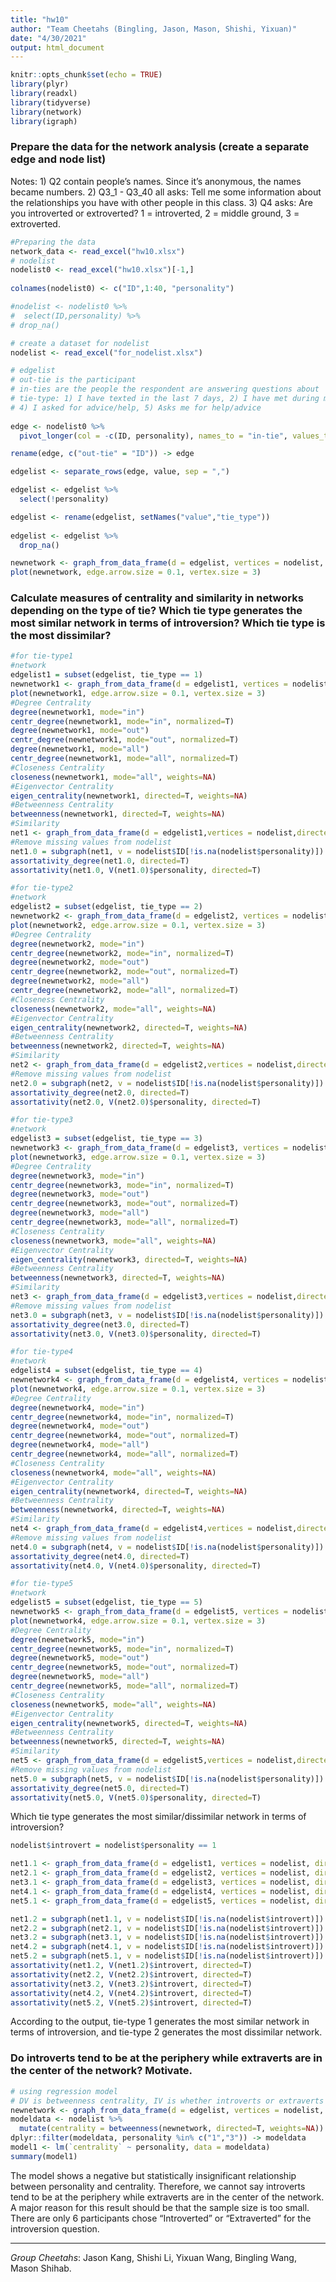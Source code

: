 ```yaml
---
title: "hw10"
author: "Team Cheetahs (Bingling, Jason, Mason, Shishi, Yixuan)"
date: "4/30/2021"
output: html_document
---
```


```r
knitr::opts_chunk$set(echo = TRUE)
library(plyr)
library(readxl)
library(tidyverse)
library(network)
library(igraph)
```

### Prepare the data for the network analysis (create a separate edge and node list)
Notes:
1) Q2 contain people's names. Since it's anonymous, the names became numbers. 
2) Q3_1 - Q3_40 all asks: Tell me some information about the relationships you have with other people in this class.
3) Q4 asks: Are you introverted or extroverted? 1 = introverted, 2 = middle ground, 3 = extroverted.


```r
#Preparing the data
network_data <- read_excel("hw10.xlsx")
# nodelist
nodelist0 <- read_excel("hw10.xlsx")[-1,]
  
colnames(nodelist0) <- c("ID",1:40, "personality")

#nodelist <- nodelist0 %>%
#  select(ID,personality) %>%
# drop_na()

# create a dataset for nodelist 
nodelist <- read_excel("for_nodelist.xlsx")

# edgelist
# out-tie is the participant
# in-ties are the people the respondent are answering questions about
# tie-type: 1) I have texted in the last 7 days, 2) I have met during my time in MBDS, 3) Is my friend,
# 4) I asked for advice/help, 5) Asks me for help/advice
 
edge <- nodelist0 %>%
  pivot_longer(col = -c(ID, personality), names_to = "in-tie", values_to = "value")  

rename(edge, c("out-tie" = "ID")) -> edge

edgelist <- separate_rows(edge, value, sep = ",")

edgelist <- edgelist %>%
  select(!personality)  

edgelist <- rename(edgelist, setNames("value","tie_type"))
 
edgelist <- edgelist %>%
  drop_na()

newnetwork <- graph_from_data_frame(d = edgelist, vertices = nodelist, directed = TRUE)
plot(newnetwork, edge.arrow.size = 0.1, vertex.size = 3)
```


### Calculate measures of centrality and similarity in networks depending on the type of tie? Which tie type generates the most similar network in terms of introversion? Which tie type is the most dissimilar?


```r
#for tie-type1
#network
edgelist1 = subset(edgelist, tie_type == 1)
newnetwork1 <- graph_from_data_frame(d = edgelist1, vertices = nodelist, directed = TRUE)
plot(newnetwork1, edge.arrow.size = 0.1, vertex.size = 3)
#Degree Centrality 
degree(newnetwork1, mode="in")
centr_degree(newnetwork1, mode="in", normalized=T)
degree(newnetwork1, mode="out")
centr_degree(newnetwork1, mode="out", normalized=T)
degree(newnetwork1, mode="all")
centr_degree(newnetwork1, mode="all", normalized=T)
#Closeness Centrality
closeness(newnetwork1, mode="all", weights=NA)
#Eigenvector Centrality
eigen_centrality(newnetwork1, directed=T, weights=NA)
#Betweenness Centrality
betweenness(newnetwork1, directed=T, weights=NA)
#Similarity
net1 <- graph_from_data_frame(d = edgelist1,vertices = nodelist,directed = TRUE)
#Remove missing values from nodelist 
net1.0 = subgraph(net1, v = nodelist$ID[!is.na(nodelist$personality)])
assortativity_degree(net1.0, directed=T)
assortativity(net1.0, V(net1.0)$personality, directed=T)
```

```r
#for tie-type2
#network
edgelist2 = subset(edgelist, tie_type == 2)
newnetwork2 <- graph_from_data_frame(d = edgelist2, vertices = nodelist, directed = TRUE)
plot(newnetwork2, edge.arrow.size = 0.1, vertex.size = 3)
#Degree Centrality 
degree(newnetwork2, mode="in")
centr_degree(newnetwork2, mode="in", normalized=T)
degree(newnetwork2, mode="out")
centr_degree(newnetwork2, mode="out", normalized=T)
degree(newnetwork2, mode="all")
centr_degree(newnetwork2, mode="all", normalized=T)
#Closeness Centrality
closeness(newnetwork2, mode="all", weights=NA)
#Eigenvector Centrality
eigen_centrality(newnetwork2, directed=T, weights=NA)
#Betweenness Centrality
betweenness(newnetwork2, directed=T, weights=NA)
#Similarity 
net2 <- graph_from_data_frame(d = edgelist2,vertices = nodelist,directed = TRUE)
#Remove missing values from nodelist 
net2.0 = subgraph(net2, v = nodelist$ID[!is.na(nodelist$personality)])
assortativity_degree(net2.0, directed=T)
assortativity(net2.0, V(net2.0)$personality, directed=T)
```

```r
#for tie-type3
#network
edgelist3 = subset(edgelist, tie_type == 3)
newnetwork3 <- graph_from_data_frame(d = edgelist3, vertices = nodelist, directed = TRUE)
plot(newnetwork3, edge.arrow.size = 0.1, vertex.size = 3)
#Degree Centrality 
degree(newnetwork3, mode="in")
centr_degree(newnetwork3, mode="in", normalized=T)
degree(newnetwork3, mode="out")
centr_degree(newnetwork3, mode="out", normalized=T)
degree(newnetwork3, mode="all")
centr_degree(newnetwork3, mode="all", normalized=T)
#Closeness Centrality
closeness(newnetwork3, mode="all", weights=NA)
#Eigenvector Centrality
eigen_centrality(newnetwork3, directed=T, weights=NA)
#Betweenness Centrality
betweenness(newnetwork3, directed=T, weights=NA)
#Similarity 
net3 <- graph_from_data_frame(d = edgelist3,vertices = nodelist,directed = TRUE)
#Remove missing values from nodelist 
net3.0 = subgraph(net3, v = nodelist$ID[!is.na(nodelist$personality)])
assortativity_degree(net3.0, directed=T)
assortativity(net3.0, V(net3.0)$personality, directed=T)
```

```r
#for tie-type4
#network
edgelist4 = subset(edgelist, tie_type == 4)
newnetwork4 <- graph_from_data_frame(d = edgelist4, vertices = nodelist, directed = TRUE)
plot(newnetwork4, edge.arrow.size = 0.1, vertex.size = 3)
#Degree Centrality 
degree(newnetwork4, mode="in")
centr_degree(newnetwork4, mode="in", normalized=T)
degree(newnetwork4, mode="out")
centr_degree(newnetwork4, mode="out", normalized=T)
degree(newnetwork4, mode="all")
centr_degree(newnetwork4, mode="all", normalized=T)
#Closeness Centrality
closeness(newnetwork4, mode="all", weights=NA)
#Eigenvector Centrality
eigen_centrality(newnetwork4, directed=T, weights=NA)
#Betweenness Centrality
betweenness(newnetwork4, directed=T, weights=NA)
#Similarity 
net4 <- graph_from_data_frame(d = edgelist4,vertices = nodelist,directed = TRUE)
#Remove missing values from nodelist 
net4.0 = subgraph(net4, v = nodelist$ID[!is.na(nodelist$personality)])
assortativity_degree(net4.0, directed=T)
assortativity(net4.0, V(net4.0)$personality, directed=T)
```

```r
#for tie-type5
#network
edgelist5 = subset(edgelist, tie_type == 5)
newnetwork5 <- graph_from_data_frame(d = edgelist5, vertices = nodelist, directed = TRUE)
plot(newnetwork4, edge.arrow.size = 0.1, vertex.size = 3)
#Degree Centrality 
degree(newnetwork5, mode="in")
centr_degree(newnetwork5, mode="in", normalized=T)
degree(newnetwork5, mode="out")
centr_degree(newnetwork5, mode="out", normalized=T)
degree(newnetwork5, mode="all")
centr_degree(newnetwork5, mode="all", normalized=T)
#Closeness Centrality
closeness(newnetwork5, mode="all", weights=NA)
#Eigenvector Centrality
eigen_centrality(newnetwork5, directed=T, weights=NA)
#Betweenness Centrality
betweenness(newnetwork5, directed=T, weights=NA)
#Similarity 
net5 <- graph_from_data_frame(d = edgelist5,vertices = nodelist,directed = TRUE)
#Remove missing values from nodelist 
net5.0 = subgraph(net5, v = nodelist$ID[!is.na(nodelist$personality)])
assortativity_degree(net5.0, directed=T)
assortativity(net5.0, V(net5.0)$personality, directed=T)
```


Which tie type generates the most similar/dissimilar network in terms of introversion?
```r
nodelist$introvert = nodelist$personality == 1

net1.1 <- graph_from_data_frame(d = edgelist1, vertices = nodelist, directed = TRUE)
net2.1 <- graph_from_data_frame(d = edgelist2, vertices = nodelist, directed = TRUE)
net3.1 <- graph_from_data_frame(d = edgelist3, vertices = nodelist, directed = TRUE)
net4.1 <- graph_from_data_frame(d = edgelist4, vertices = nodelist, directed = TRUE)
net5.1 <- graph_from_data_frame(d = edgelist5, vertices = nodelist, directed = TRUE)

net1.2 = subgraph(net1.1, v = nodelist$ID[!is.na(nodelist$introvert)])
net2.2 = subgraph(net2.1, v = nodelist$ID[!is.na(nodelist$introvert)])
net3.2 = subgraph(net3.1, v = nodelist$ID[!is.na(nodelist$introvert)])
net4.2 = subgraph(net4.1, v = nodelist$ID[!is.na(nodelist$introvert)])
net5.2 = subgraph(net5.1, v = nodelist$ID[!is.na(nodelist$introvert)])
assortativity(net1.2, V(net1.2)$introvert, directed=T) 
assortativity(net2.2, V(net2.2)$introvert, directed=T) 
assortativity(net3.2, V(net3.2)$introvert, directed=T) 
assortativity(net4.2, V(net4.2)$introvert, directed=T) 
assortativity(net5.2, V(net5.2)$introvert, directed=T) 
```

According to the output, tie-type 1 generates the most similar network in terms of introversion, and tie-type 2 generates the most dissimilar network.


### Do introverts tend to be at the periphery while extraverts are in the center of the network? Motivate.

```r
# using regression model
# DV is betweenness centrality, IV is whether introverts or extraverts
newnetwork <- graph_from_data_frame(d = edgelist, vertices = nodelist, directed = TRUE)
modeldata <- nodelist %>% 
  mutate(centrality = betweenness(newnetwork, directed=T, weights=NA))
dplyr::filter(modeldata, personality %in% c("1","3")) -> modeldata
model1 <- lm(`centrality` ~ personality, data = modeldata)
summary(model1)
```

The model shows a negative but statistically insignificant relationship between personality and centrality. Therefore, we cannot say introverts tend to be at the periphery while extraverts are in the center of the network. A major reason for this result should be that the sample size is too small. There are only 6 participants chose "Introverted" or "Extraverted" for the introversion question. 

-------------------------
*Group Cheetahs*: Jason Kang, Shishi Li, Yixuan Wang, Bingling Wang, Mason Shihab.